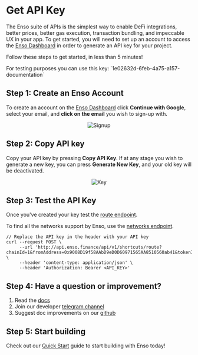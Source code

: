
# Get API Key

The Enso suite of APIs is the simplest way to enable DeFi integrations, better prices, better gas execution, transaction bundling, and impeccable UX in your app.  To get started, you will need to set up an account to access the [Enso Dashboard](https://www.enso.finance/developers) in order to generate an API key for your project. 

Follow these steps to get started, in less than 5 minutes!

<Callout type="info" emoji="ℹ️">
  For testing purposes you can use this key: `1e02632d-6feb-4a75-a157-documentation`
</Callout>

## Step 1: Create an Enso Account

To create an account on the [Enso Dashboard](https://www.enso.finance/developers) click **Continue with Google**, select your email, and **click on the email** you wish to sign-up with.

<center><Image src={signup_img} alt="Signup" width={500} height={500} /></center>


## Step 2: Copy API key

Copy your API key by pressing **Copy API Key**.  If at any stage you wish to generate a new key, you can press **Generate New Key**, and your old key will be deactivated.

<center><Image src={key_img} alt="Key" width={500} height={500} /></center>


## Step 3: Test the API Key

Once you've created your key test the [route endpoint](../background/actions/route.mdx).

To find all the networks support by Enso, use the [networks endpoint](../background/networks.mdx).


```
// Replace the API key in the header with your API key
curl --request POST \
     --url 'http://api.enso.finance/api/v1/shortcuts/route?chainId=1&fromAddress=0x9008D19f58AAbD9eD0D60971565AA8510560ab41&tokenIn=0xc02aaa39b223fe8d0a0e5c4f27ead9083c756cc2&tokenOut=0x5c6Ee304399DBdB9C8Ef030aB642B10820DB8F56&amountIn=326880000000000000000&tokenInAmountToTransfer=326880000000000000000' \
     --header 'content-type: application/json' \
     --header 'Authorization: Bearer <API_KEY>'
```


## Step 4: Have a question or improvement?

1. Read the [docs](https://docs.enso.finance)
2. Join our developer [telegram channel](https://t.me/enso_api)
3. Suggest doc improvements on our [github](https://github.com/EnsoFinance/shortcuts-docs/issues/new?assignees=&labels=documentation&projects=&template=docs--.md&title=Docs)


## Step 5: Start building

Check out our [Quick Start](./quick-start.mdx) guide to start building with Enso today!